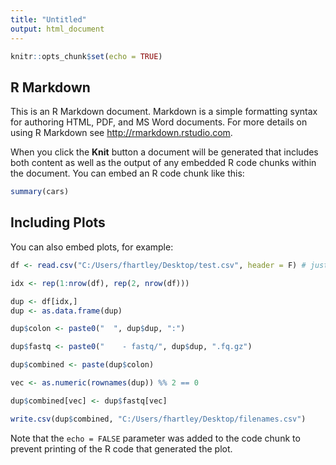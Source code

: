 ---
title: "Untitled"
output: html_document
---

```{r setup, include=FALSE}
knitr::opts_chunk$set(echo = TRUE)
```

## R Markdown

This is an R Markdown document. Markdown is a simple formatting syntax for authoring HTML, PDF, and MS Word documents. For more details on using R Markdown see <http://rmarkdown.rstudio.com>.

When you click the **Knit** button a document will be generated that includes both content as well as the output of any embedded R code chunks within the document. You can embed an R code chunk like this:

```{r cars}
summary(cars)
```

## Including Plots

You can also embed plots, for example:

```{r pressure, echo=FALSE}

df <- read.csv("C:/Users/fhartley/Desktop/test.csv", header = F) # just an excel file with the files listed in column A - no headers or rownames

idx <- rep(1:nrow(df), rep(2, nrow(df)))

dup <- df[idx,]
dup <- as.data.frame(dup)

dup$colon <- paste0("  ", dup$dup, ":")

dup$fastq <- paste0("    - fastq/", dup$dup, ".fq.gz")

dup$combined <- paste(dup$colon)

vec <- as.numeric(rownames(dup)) %% 2 == 0

dup$combined[vec] <- dup$fastq[vec]

write.csv(dup$combined, "C:/Users/fhartley/Desktop/filenames.csv")

```

Note that the `echo = FALSE` parameter was added to the code chunk to prevent printing of the R code that generated the plot.
